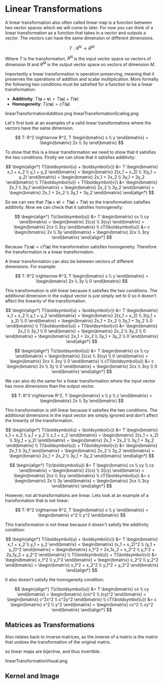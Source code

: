 
# Linear Transformations

A linear transformation also often called linear map is a function between two vector spaces which we will come to later. For now you can think of a linear transformation as a function that takes in a vector and outputs a vector. The vectors can have the same dimension or different dimensions.

$$
T: R^N \rightarrow R^M
$$

Where $T$ is the transformation, $R^N$ is the input vector space so vectors of dimension $N$ and $R^M$ is the output vector space so vectors of dimension $M$.

Importantly a linear transformation is operation preserving, meaning that it preserves the operations of addition and scalar multiplication. More formally the following two conditions must be satisfied for a function to be a linear transformation:
- **Additivity**: $T(\boldsymbol{u} + \boldsymbol{v}) = T(\boldsymbol{u}) + T(\boldsymbol{v})$
- **Homogeneity**: $T(c\boldsymbol{u}) = cT(\boldsymbol{u})$

linearTransformationAddition.png
linearTransformationScaling.png

<Callout type="example" title="Valid Linear Transformation">
Let's first look at an examples of a valid linear transformations where the vectors have the same dimension.

$$
T: R^2 \rightarrow R^2, T \begin{bmatrix} x \\ y \end{bmatrix} = \begin{bmatrix} 2x \\ 3y \end{bmatrix}
$$

To show that this is a linear transformation we need to show that it satisfies the two conditions. Firstly we can show that it satisfies additivity:

$$
\begin{align*}
T(\boldsymbol{u} + \boldsymbol{v}) &= T \begin{bmatrix} x_1 + x_2 \\ y_1 + y_2 \end{bmatrix} = \begin{bmatrix} 2(x_1 + x_2) \\ 3(y_1 + y_2) \end{bmatrix} = \begin{bmatrix} 2x_1 + 2x_2 \\ 3y_1 + 3y_2 \end{bmatrix} \\
T(\boldsymbol{u}) + T(\boldsymbol{v}) &= \begin{bmatrix} 2x_1 \\ 3y_1 \end{bmatrix} + \begin{bmatrix} 2x_2 \\ 3y_2 \end{bmatrix} = \begin{bmatrix} 2x_1 + 2x_2 \\ 3y_1 + 3y_2 \end{bmatrix}
\end{align*}
$$

So we can see that $T(\boldsymbol{u} + \boldsymbol{v}) = T(\boldsymbol{u}) + T(\boldsymbol{v})$ so the transformation satisfies additivity. Now we can check that it satisfies homogeneity:

$$
\begin{align*}
T(c\boldsymbol{u}) &= T \begin{bmatrix} cx \\ cy \end{bmatrix} = \begin{bmatrix} 2(cx) \\ 3(cy) \end{bmatrix} = \begin{bmatrix} 2cx \\ 3cy \end{bmatrix} \\
cT(\boldsymbol{u}) &= c \begin{bmatrix} 2x \\ 3y \end{bmatrix} = \begin{bmatrix} 2cx \\ 3cy \end{bmatrix}
\end{align*}
$$

Because $T(c\boldsymbol{u}) = cT(\boldsymbol{u})$ the transformation satisfies homogeneity. Therefore the transformation is a linear transformation.
</Callout>

<Callout type="example" title="Linear Transformation with Different Dimensions">
A linear transformation can also be between vectors of different dimensions. For example:

$$
T: R^2 \rightarrow R^3, T \begin{bmatrix} x \\ y \end{bmatrix} = \begin{bmatrix} 2x \\ 3y \\ 0 \end{bmatrix}
$$

This transformation is still linear because it satisfies the two conditions. The additional dimension in the output vector is just simply set to 0 so it doesn't affect the linearity of the transformation.

$$
\begin{align*}
T(\boldsymbol{u} + \boldsymbol{v}) &= T \begin{bmatrix} x_1 + x_2 \\ y_1 + y_2 \end{bmatrix} = \begin{bmatrix} 2(x_1 + x_2) \\ 3(y_1 + y_2) \\ 0 \end{bmatrix} = \begin{bmatrix} 2x_1 + 2x_2 \\ 3y_1 + 3y_2 \\ 0 \end{bmatrix} \\
T(\boldsymbol{u}) + T(\boldsymbol{v}) &= \begin{bmatrix} 2x_1 \\ 3y_1 \\ 0 \end{bmatrix} + \begin{bmatrix} 2x_2 \\ 3y_2 \\ 0 \end{bmatrix} = \begin{bmatrix} 2x_1 + 2x_2 \\ 3y_1 + 3y_2 \\ 0 \end{bmatrix}
\end{align*}
$$

$$
\begin{align*}
T(c\boldsymbol{u}) &= T \begin{bmatrix} cx \\ cy \end{bmatrix} = \begin{bmatrix} 2(cx) \\ 3(cy) \\ 0 \end{bmatrix} = \begin{bmatrix} 2cx \\ 3cy \\ 0 \end{bmatrix} \\
cT(\boldsymbol{u}) &= c \begin{bmatrix} 2x \\ 3y \\ 0 \end{bmatrix} = \begin{bmatrix} 2cx \\ 3cy \\ 0 \end{bmatrix}
\end{align*}
$$

We can also do the same for a linear transformation where the input vector has more dimensions than the output vector.

$$
T: R^3 \rightarrow R^2, T \begin{bmatrix} x \\ y \\ z \end{bmatrix} = \begin{bmatrix} 2x \\ 3y \end{bmatrix}
$$

This transformation is still linear because it satisfies the two conditions. The additional dimensions in the input vector are simply ignored and don't affect the linearity of the transformation.

$$
\begin{align*}
T(\boldsymbol{u} + \boldsymbol{v}) &= T \begin{bmatrix} x_1 + x_2 \\ y_1 + y_2 \\ z_1 + z_2 \end{bmatrix} = \begin{bmatrix} 2(x_1 + x_2) \\ 3(y_1 + y_2) \end{bmatrix} = \begin{bmatrix} 2x_1 + 2x_2 \\ 3y_1 + 3y_2 \end{bmatrix} \\
T(\boldsymbol{u}) + T(\boldsymbol{v}) &= \begin{bmatrix} 2x_1 \\ 3y_1 \end{bmatrix} + \begin{bmatrix} 2x_2 \\ 3y_2 \end{bmatrix} = \begin{bmatrix} 2x_1 + 2x_2 \\ 3y_1 + 3y_2 \end{bmatrix}
\end{align*}
$$

$$
\begin{align*}
T(c\boldsymbol{u}) &= T \begin{bmatrix} cx \\ cy \\ cz \end{bmatrix} = \begin{bmatrix} 2(cx) \\ 3(cy) \end{bmatrix} = \begin{bmatrix} 2cx \\ 3cy \end{bmatrix} \\
cT(\boldsymbol{u}) &= c \begin{bmatrix} 2x \\ 3y \end{bmatrix} = \begin{bmatrix} 2cx \\ 3cy \end{bmatrix}
\end{align*}
$$
</Callout>

<Callout type="example" title="Invalid Linear Transformation">
However, not all transformations are linear. Lets look at an example of a transformation that is not linear:

$$
T: R^2 \rightarrow R^2, T \begin{bmatrix} x \\ y \end{bmatrix} = \begin{bmatrix} x^2 \\ y^2 \end{bmatrix}
$$

This transformation is not linear because it doesn't satisfy the additivity condition:

$$
\begin{align*}
T(\boldsymbol{u} + \boldsymbol{v}) &= T \begin{bmatrix} x_1 + x_2 \\ y_1 + y_2 \end{bmatrix} = \begin{bmatrix} (x_1 + x_2)^2 \\ (y_1 + y_2)^2 \end{bmatrix} = \begin{bmatrix} x_1^2 + 2x_1x_2 + x_2^2 \\ y_1^2 + 2y_1y_2 + y_2^2 \end{bmatrix} \\
T(\boldsymbol{u}) + T(\boldsymbol{v}) &= \begin{bmatrix} x_1^2 \\ y_1^2 \end{bmatrix} + \begin{bmatrix} x_2^2 \\ y_2^2 \end{bmatrix} = \begin{bmatrix} x_1^2 + x_2^2 \\ y_1^2 + y_2^2 \end{bmatrix}
\end{align*}
$$

It also doesn't satisfy the homogeneity condition:

$$
\begin{align*}
T(c\boldsymbol{u}) &= T \begin{bmatrix} cx \\ cy \end{bmatrix} = \begin{bmatrix} (cx)^2 \\ (cy)^2 \end{bmatrix} = \begin{bmatrix} c^2x^2 \\ c^2y^2 \end{bmatrix} \\
cT(\boldsymbol{u}) &= c \begin{bmatrix} x^2 \\ y^2 \end{bmatrix} = \begin{bmatrix} cx^2 \\ cy^2 \end{bmatrix}
\end{align*}
$$
</Callout>

## Matrices as Transformations

Also relates back to inverse matrices, as the inverse of a matrix is the matrix that undoes the transformation of the original matrix.

so linear maps are bijective, and thus invertible.

linearTransformationVisual.png

## Kernel and Image